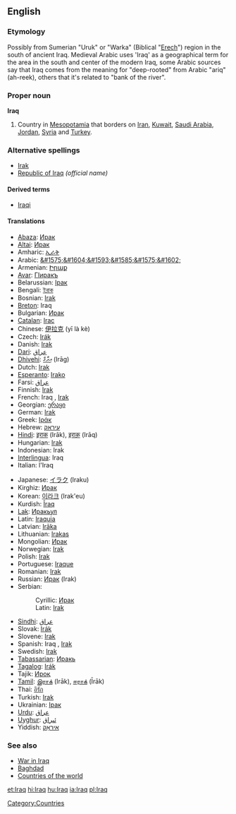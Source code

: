 {{Wikipedia}}
==English==

===Etymology===
Possibly from Sumerian "Uruk" or "Warka" (Biblical "[[Erech]]") region in the south of ancient Iraq. Medieval Arabic uses 'Iraq' as a geographical term for the area in the south and center of the modern Iraq, some Arabic sources say that Iraq comes from the meaning for "deep-rooted" from Arabic "ariq" (ah-reek), others that it's related to "bank of the river".
   
===Proper noun===
'''Iraq'''
# Country in [[Mesopotamia]] that borders on [[Iran]], [[Kuwait]], [[Saudi Arabia]], [[Jordan]], [[Syria]] and [[Turkey]].

===Alternative spellings===
*[[Irak]]
*[[Republic of Iraq]] ''(official name)''

====Derived terms====
*[[Iraqi]]

====Translations====
{{top}}
*[[Abaza]]: [[Ирак]]
*[[Altai]]: [[Ирак]]
*Amharic: [[ኢራቅ]]
*Arabic: [[&#1575;&#1604;&#1593;&#1585;&#1575;&#1602;]]
*Armenian: [[Իրաք]]
*[[Avar]]: [[ГІиракъ]]
*Belarussian: [[Ірак]]
*Bengali: [[ইরাক]]
*Bosnian: [[Irak#Bosnian|Irak]] {{m}}
*[[Breton]]: Iraq
*Bulgarian: [[Ирак]]
*[[Catalan]]: [[Irac]]
*Chinese: [[伊拉克]] (yī là kè)
*Czech: [[Irák]]
*Danish: [[Irak]]
*[[Dari]]: [[عراق]]
*[[Dhivehi]]: [[އިރާގް]] (Irāg)
*Dutch: [[Irak]]
*[[Esperanto]]: [[Irako]]
*Farsi: [[عراق]]
*Finnish: [[Irak]]
*French: Iraq {{m}}, [[Irak]] {{m}}
*Georgian: [[ერაყი]]
*German: [[Irak]] {{m}}
*Greek: [[Ιράκ]] {{n}}
*Hebrew: [[עיראק]]
*[[Hindi]]: [[इराक]] (Irāk), [[इराक़]] (Irāq)
*Hungarian: [[Irak]]
*Indonesian: Irak
*[[Interlingua]]: Iraq
*Italian: l'Iraq {{m}}
{{mid}}
*Japanese: [[イラク]] (Iraku)
*Kirghiz: [[Ирак]]
*Korean: [[이라크]] (Irak'eu)
*Kurdish: [[Îraq]]
*[[Lak]]: [[Иракьул]]
*Latin: [[Iraquia]]
*Latvian: [[Irāka]]
*Lithuanian: [[Irakas]]
*Mongolian: [[Ирак]]
*Norwegian: [[Irak]]
*Polish: [[Irak]]
*Portuguese: [[Iraque]]
*Romanian: [[Irak]] {{n}}
*Russian: [[Ирак]] (Irak)
*Serbian:
*:Cyrillic: [[Ирак#Serbian|Ирак]] {{m}}
*:Latin: [[Irak#Serbian|Irak]] {{m}}
*[[Sindhi]]: [[عراق]]
*Slovak: [[Irák]]
*Slovene: [[Irak]]
*Spanish: Iraq {{m}}, [[Irak]] {{m}}
*Swedish: [[Irak]]
*[[Tabassarian]]: [[Иракь]]
*[[Tagalog]]: [[Irák]]
*Tajik: [[Ироқ]]
*[[Tamil]]: [[இராக்]] (Irāk), [[ஈராக்]] (Īrāk)
*Thai: [[อิรัก]]
*Turkish: [[Irak]]
*Ukrainian: [[Ірак]]
*[[Urdu]]: [[عراق]]
*[[Uyghur]]: [[ﺋﯩﺮﺍﻕ]]
*Yiddish: [[איראַק]]
{{bottom}}

===See also===
*[[War in Iraq]]
*[[Baghdad]]
*[[Countries of the world]]

[[Category:Countries]]

[[et:Iraq]]
[[hi:Iraq]]
[[hu:Iraq]]
[[ia:Iraq]]
[[pl:Iraq]]